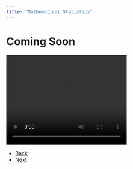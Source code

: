 ---
title: "Mathematical Statistics"
---

# Coming Soon

<video width="320" height="240" controls>
  <source src="movie.mp4" type="video/mp4">
</video>

<ul class="pager"> <!--this is the style of the button-->
<li><a href="#courses.html">Back</a></li> <!--This button takes me to the table of contents-->
<li><a href="#render-document">Next</a></li> <!--This button takes me to the previous page-->
</ul>
